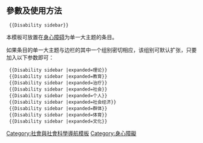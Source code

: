 <includeonly><!-- 在這裡加入模板的保護標識 --></includeonly><noinclude>{{Documentation subpage}}</noinclude>
<!-- 在本行下編輯模板說明 -->
== 參數及使用方法 ==
<pre>
 {{Disability sidebar}}
</pre>
本模板可放置在[[身心障碍]]为单一大主题的条目。

如果条目的单一大主题与边栏的其中一个组别密切相应，该组别可默认扩张，只要加入以下参数即可：
<pre>
 {{Disability sidebar |expanded=理论}}
 {{Disability sidebar |expanded=教育}}
 {{Disability sidebar |expanded=治疗}}
 {{Disability sidebar |expanded=社会}}
 {{Disability sidebar |expanded=个人}}
 {{Disability sidebar |expanded=社会经济}}
 {{Disability sidebar |expanded=群体}}
 {{Disability sidebar |expanded=体育}}
 {{Disability sidebar |expanded=文化}}
</pre>

<includeonly>
<!-- 本行下加入模板的分類 -->
[[Category:社會與社會科學導航模板]]
[[Category:身心障礙]]
</includeonly>